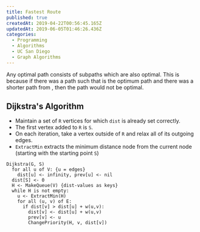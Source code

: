 ```yaml
---
title: Fastest Route
published: true
createdAt: 2019-04-22T00:56:45.165Z
updatedAt: 2019-06-05T01:46:26.436Z
categories:
  - Programming
  - Algorithms
  - UC San Diego
  - Graph Algorithms
---
```



Any optimal path consists of subpaths which are also optimal. This is because if there was a path such
that <M i="A \to B \to C \to D" /> is the optimum path and there was a shorter path from <M i="B \to C" />,
then the <M i="A \to .. \to D" /> path would not be optimal.

## Dijkstra's Algorithm

- Maintain a set of `R` vertices for which `dist` is already set correctly.
- The first vertex added to `R` is `S`.
- On each iteration, take a vertex outside of `R` and relax all of its outgoing edges.
- `ExtractMin` extracts the minimum distance node from the current node (starting with the starting point `S`)


```text
Dijkstra(G, S)
  for all u of V: {u = edges}
    dist[u] <- infinity, prev[u] <- nil
  dist[S] <- 0
  H <- MakeQueue(V) {dist-values as keys}
  while H is not empty:
    u <- ExtractMin(H)
    for all (u, v) of E:
      if dist[v] > dist[u] + w(u,v):
        dist[v] <- dist[u] + w(u,v)
        prev[v] <- u
        ChangePriority(H, v, dist[v])
```
